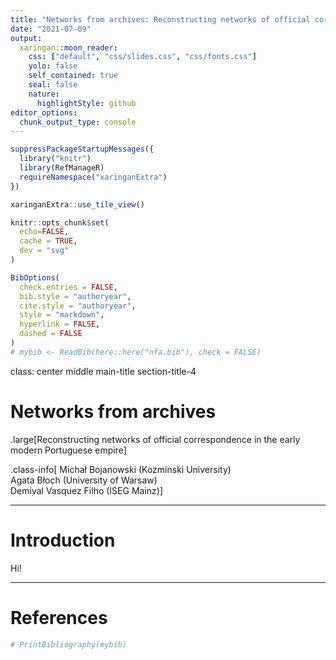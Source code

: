 ```yaml
---
title: "Networks from archives: Reconstructing networks of official correspondence in the early modern Portuguese empire"
date: "2021-07-09"
output:
  xaringan::moon_reader:
    css: ["default", "css/slides.css", "css/fonts.css"]
    yolo: false
    self_contained: true
    seal: false
    nature:
      highlightStyle: github
editor_options: 
  chunk_output_type: console
---
```


<!--
vim:spell:spelllang=en_us 
-->

```r
suppressPackageStartupMessages({
  library("knitr")
  library(RefManageR)
  requireNamespace("xaringanExtra")
})

xaringanExtra::use_tile_view()

knitr::opts_chunk$set( 
  echo=FALSE,
  cache = TRUE,
  dev = "svg"
)

BibOptions(
  check.entries = FALSE,
  bib.style = "authoryear",
  cite.style = "authoryear",
  style = "markdown",
  hyperlink = FALSE,
  dashed = FALSE
)
# mybib <- ReadBib(here::here("nfa.bib"), check = FALSE)
```



class: center middle main-title section-title-4

# Networks from archives  
.large[Reconstructing networks of official correspondence in the early modern Portuguese empire]

.class-info[
Michał Bojanowski (Kozminski University)<br/>
Agata Błoch (University of Warsaw)  
Demival Vasquez Filho (ISEG Mainz)
]

---


# Introduction

Hi!



---

# References

```r
# PrintBibliography(mybib)
```
